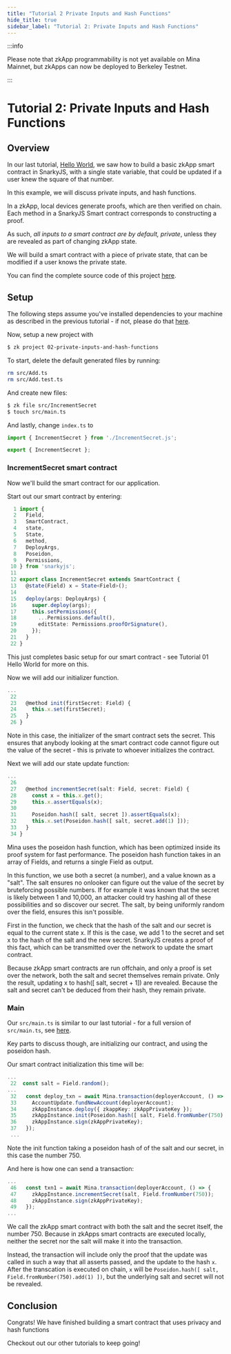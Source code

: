 ```yaml
---
title: "Tutorial 2 Private Inputs and Hash Functions"
hide_title: true
sidebar_label: "Tutorial 2: Private Inputs and Hash Functions"
---
```


:::info

Please note that zkApp programmability is not yet available on Mina Mainnet, but
zkApps can now be deployed to Berkeley Testnet.

:::

# Tutorial 2: Private Inputs and Hash Functions

## Overview

In our last tutorial, [Hello World](hello-world), we saw how to build a basic zkApp smart contract in SnarkyJS, with a single state variable, that could be updated if a user knew the square of that number.

In this example, we will discuss private inputs, and hash functions.

In a zkApp, local devices generate proofs, which are then verified on chain. Each method in a SnarkyJS Smart contract corresponds to constructing a proof.

As such, *all inputs to a smart contract are by default, private*, unless they are revealed as part of changing zkApp state.

We will build a smart contract with a piece of private state, that can be modified if a user knows the private state.

You can find the complete source code of this project [here](https://github.com/es92/zkApp-examples/tree/main/02-private-inputs-and-hash-functions).

## Setup

The following steps assume you've installed dependencies to your machine as described in the previous tutorial - if not, please do that [here](hello-world).

Now, setup a new project with 
```sh
$ zk project 02-private-inputs-and-hash-functions
```


To start, delete the default generated files by running:

```sh
rm src/Add.ts
rm src/Add.test.ts
```

And create new files:

```sh
$ zk file src/IncrementSecret
$ touch src/main.ts
```

And lastly, change `index.ts` to 
```ts
import { IncrementSecret } from './IncrementSecret.js';

export { IncrementSecret };
```

### IncrementSecret smart contract

Now we'll build the smart contract for our application.

Start out our smart contract by entering:

```ts
  1 import {
  2   Field,
  3   SmartContract,
  4   state,
  5   State,
  6   method,
  7   DeployArgs,
  8   Poseidon,
  9   Permissions,
 10 } from 'snarkyjs';
 11
 12 export class IncrementSecret extends SmartContract {
 13   @state(Field) x = State<Field>();
 14
 15   deploy(args: DeployArgs) {
 16     super.deploy(args);
 17     this.setPermissions({
 18       ...Permissions.default(),
 19       editState: Permissions.proofOrSignature(),
 20     });
 21   }
 22 }
```

This just completes basic setup for our smart contract - see Tutorial 01 Hello World for more on this.

Now we will add our initializer function.

```ts
...
 22
 23   @method init(firstSecret: Field) {
 24     this.x.set(firstSecret);
 25   }
 26 }
```

Note in this case, the initializer of the smart contract sets the secret. This ensures that anybody looking at the smart contract code cannot figure out the value of the secret - this is private to whoever initializes the contract.

Next we will add our state update function:
```ts
...
 26
 27   @method incrementSecret(salt: Field, secret: Field) {
 28     const x = this.x.get();
 29     this.x.assertEquals(x);
 30
 31     Poseidon.hash([ salt, secret ]).assertEquals(x);
 32     this.x.set(Poseidon.hash([ salt, secret.add(1) ]));
 33   }
 34 }
 ```

Mina uses the poseidon hash function, which has been optimized inside its proof system for fast performance. The poseidon hash function takes in an array of Fields, and returns a single Field as output.

In this function, we use both a secret (a number), and a value known as a "salt". The salt ensures no onlooker can figure out the value of the secret by bruteforcing possible numbers. If for example it was known that the secret is likely between 1 and 10,000, an attacker could try hashing all of these possibilities and so discover our secret. The salt, by being uniformly random over the field, ensures this isn't possible.

First in the function, we check that the hash of the salt and our secret is equal to the current state x. If this is the case, we add 1 to the secret and set x to the hash of the salt and the new secret. SnarkyJS creates a proof of this fact, which can be transmitted over the network to update the smart contract.

Because zkApp smart contracts are run offchain, and only a proof is set over the network, both the salt and secret themselves remain private. Only the result, updating x to hash([ salt, secret + 1]) are revealed. Because the salt and secret can't be deduced from their hash, they remain private.

### Main

Our `src/main.ts` is similar to our last tutorial - for a full version of `src/main.ts`, see [here](https://github.com/es92/zkApp-examples/blob/main/02-private-inputs-and-hash-functions/src/main.ts).

Key parts to discuss though, are initializing our contract, and using the poseidon hash.

Our smart contract initialization this time will be:
```ts
...
 22  const salt = Field.random();
...
 32   const deploy_txn = await Mina.transaction(deployerAccount, () => {
 33     AccountUpdate.fundNewAccount(deployerAccount);
 34     zkAppInstance.deploy({ zkappKey: zkAppPrivateKey });
 35     zkAppInstance.init(Poseidon.hash([ salt, Field.fromNumber(750) ]));
 36     zkAppInstance.sign(zkAppPrivateKey);
 37   });
 ...
```

Note the init function taking a poseidon hash of of the salt and our secret, in this case the number 750.

And here is how one can send a transaction:
```ts
...
 46   const txn1 = await Mina.transaction(deployerAccount, () => {
 47     zkAppInstance.incrementSecret(salt, Field.fromNumber(750));
 48     zkAppInstance.sign(zkAppPrivateKey);
 49   });
...
```

We call the zkApp smart contract with both the salt and the secret itself, the number 750. Because in zkApps smart contracts are executed locally, neither the secret nor the salt will make it into the transaction. 

Instead, the transaction will include only the proof that the update was called in such a way that all asserts passed, and the update to the hash `x`. After the transcation is executed on chain, `x` will be `Poseidon.hash([ salt, Field.fromNumber(750).add(1) ])`, but the underlying salt and secret will not be revealed.

## Conclusion

Congrats! We have finished building a smart contract that uses privacy and hash functions

Checkout out our other tutorials to keep going!
